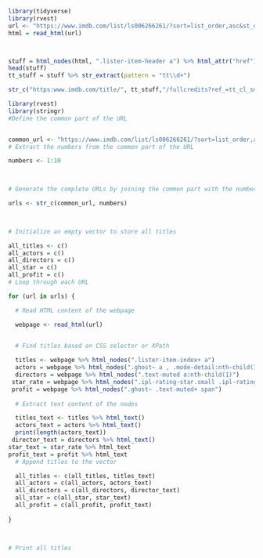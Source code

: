 ```r
library(tidyverse)
library(rvest)
url <- "https://www.imdb.com/list/ls006266261/?sort=list_order,asc&st_dt=&mode=detail&page="
html = read_html(url)



stuff = html_nodes(html, ".lister-item-header a") %>% html_attr("href")
head(stuff)
tt_stuff = stuff %>% str_extract(pattern = "tt\\d+")

str_c("https:www.imdb.com/title/", tt_stuff,"/fullcredits?ref_=tt_cl_sm")
```


```r
library(rvest)
library(stringr)
#Define the common part of the URL


common_url <- "https://www.imdb.com/list/ls006266261/?sort=list_order,asc&st_dt=&mode=detail&page="
# Extract the numbers from the common part of the URL

numbers <- 1:10

 

# Generate the complete URLs by joining the common part with the numbers

urls <- str_c(common_url, numbers)

 

# Initialize an empty vector to store all titles

all_titles <- c()
all_actors = c()
all_directors = c()
all_star = c()
all_profit = c()
# Loop through each URL

for (url in urls) {

  # Read HTML content of the webpage

  webpage <- read_html(url)

 
  # Find titles based on CSS selector or XPath

  titles <- webpage %>% html_nodes(".lister-item-index+ a")
  actors = webpage %>% html_nodes(".ghost~ a , .mode-detail:nth-child(17) .text-small a")
  directors = webpage %>% html_nodes(".text-muted a:nth-child(1)")
 star_rate = webpage %>% html_nodes(".ipl-rating-star.small .ipl-rating-star__rating")
 profit = webpage %>% html_nodes(".ghost~ .text-muted+ span")
 
  # Extract text content of the nodes

  titles_text <- titles %>% html_text()
  actors_text = actors %>% html_text()
  print(length(actors_text))
 director_text = directors %>% html_text()
star_text = star_rate %>% html_text
profit_text = profit %>% html_text
  # Append titles to the vector

  all_titles <- c(all_titles, titles_text)
  all_actors = c(all_actors, actors_text)
  all_directors = c(all_directors, director_text)
  all_star = c(all_star, star_text)
  all_profit = c(all_profit, profit_text)
  
}

 

# Print all titles



```
